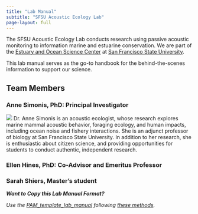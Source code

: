 ```yaml
---
title: "Lab Manual"
subtitle: "SFSU Acoustic Ecology Lab"
page-layout: full
---
```


The SFSU Acoustic Ecology Lab conducts research using passive acoustic monitoring to information marine and estuarine conservation. We are part of the [Estuary and Ocean Science Center](https://eoscenter.sfsu.edu) at [San Francisco State University](https://www.sfsu.edu).

This lab manual serves as the go-to handbook for the behind-the-scenes information to support our science.

## Team Members

### Anne Simonis, PhD: Principal Investigator

![](content/images/anne_simonis.jpg){fig-align="left"} Dr. Anne Simonis is an acoustic ecologist, whose research explores marine mammal acoustic behavior, foraging ecology, and human impacts, including ocean noise and fishery interactions. She is an adjunct professor of biology at San Francisco State University. In addition to her research, she is enthusiastic about citizen science, and providing opportunities for students to conduct authentic, independent research.

### Ellen Hines, PhD: Co-Advisor and Emeritus Professor

### Sarah Shiers, Master's student

***Want to Copy this Lab Manual Format?***

*Use the [PAM_template_lab_manual](https://github.com/nmfs-ost/PAM_template_lab_manual) following [these methods](https://nmfs-ost.github.io/PAM_template_lab_manual/#how-to-use-this-template).*
